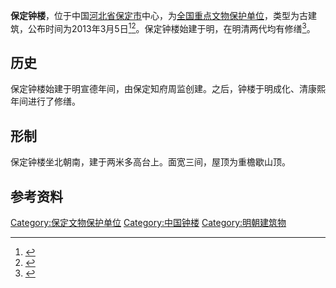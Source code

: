 {{文物保护单位
| 级别 = 全国
| Cat = 河北全国重点文物保护单位
| 省区市 = 河北省
| 名称 = 保定钟楼
| 编号 = 7-0750 
| 分类 = 古建筑
| 时代 = 明
| 所在 = [[河北省|河北省]][[保定市|保定市]]
| 登录 = 2013年3月
}}
'''保定钟楼'''，位于中国[[河北省|河北省]][[保定市|保定市]]中心，为[[全国重点文物保护单位|全国重点文物保护单位]]，类型为古建筑，公布时间为2013年3月5日<ref name="announcement">{{cite web |url=http://www.ncha.gov.cn/Portals/0/download/dqpqgzdwwbhdw.pdf |title=第七批全国重点文物保护单位名单 |date=2013-03-05 |publisher=国务院 |accessdate=2013-10-31 |archive-url=https://web.archive.org/web/20141102171354/http://www.sach.gov.cn/Portals/0/download/dqpqgzdwwbhdw.pdf |archive-date=2014-11-02 |dead-url=yes }}</ref><ref name="batch70">{{cite web|title=国务院关于核定并公布第七批全国重点文物保护单位的通知|url=http://www.gov.cn/guoqing/2014-07/21/content_2721176.htm|accessdate=2020-01-28|author=|date=2013-03-05|format=|publisher=中华人民共和国国务院|language=|archiveurl=https://web.archive.org/web/20200204120009/http://www.gov.cn/guoqing/2014-07/21/content_2721176.htm|archivedate=2020-02-04|deadurl=no}}</ref>。保定钟楼始建于明，在明清两代均有修缮<ref>{{cite web |url=http://blog.sina.com.cn/s/blog_4af749460102xo5c.html |title=保定钟楼_黄老汉的自留地_新浪博客 |accessdate=2020-07-13 |archive-date=2020-07-13 |archive-url=https://web.archive.org/web/20200713033006/http://blog.sina.com.cn/s/blog_4af749460102xo5c.html |dead-url=no }}</ref>。

== 历史 ==
保定钟楼始建于明宣德年间，由保定知府周监创建。之后，钟楼于明成化、清康熙年间进行了修缮。

== 形制 ==
保定钟楼坐北朝南，建于两米多高台上。面宽三间，屋顶为重檐歇山顶。

==参考资料==
{{reflist}}

{{河北全国重点文物保护单位}}

[[Category:保定文物保护单位|Category:保定文物保护单位]]
[[Category:中国钟楼|Category:中国钟楼]]
[[Category:明朝建筑物|Category:明朝建筑物]]
{{全国重点文物保护单位小作品}}